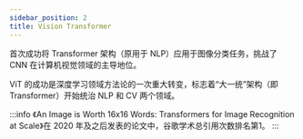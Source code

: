 ```yaml
---
sidebar_position: 2
title: Vision Transformer
---
```


首次成功将 Transformer 架构（原用于 NLP）应用于图像分类任务，挑战了 CNN 在计算机视觉领域的主导地位。

ViT 的成功是深度学习领域方法论的一次重大转变，标志着“大一统”架构（即 Transformer）开始统治 NLP 和 CV 两个领域。

:::info
《An Image is Worth 16x16 Words: Transformers for Image Recognition at Scale》在 2020 年及之后发表的论文中，谷歌学术总引用次数排名第1。
:::